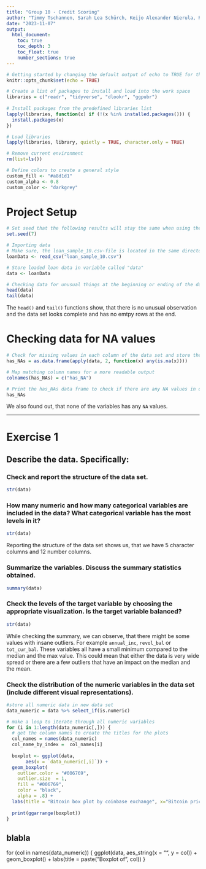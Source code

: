```yaml
---
title: "Group 10 - Credit Scoring"
author: "Timmy Tschannen, Sarah Lea Schürch, Keijo Alexander Nierula, Roman Krass"
date: "2023-11-07"
output: 
  html_document:
    toc: true
    toc_depth: 3
    toc_float: true
    number_sections: true
---
```


```r
# Getting started by changing the default output of echo to TRUE for the current document 
knitr::opts_chunk$set(echo = TRUE)

# Create a list of packages to install and load into the work space
libraries = c("readr", "tidyverse", "dlookr", "ggpubr")
 
# Install packages from the predefined libraries list
lapply(libraries, function(x) if (!(x %in% installed.packages())) {
  install.packages(x)
})

# Load libraries
lapply(libraries, library, quietly = TRUE, character.only = TRUE)

# Remove current environment 
rm(list=ls())
```

```r

# Define colors to create a general style 
custom_fill <- "#a8d1d1"
custom_alpha <- 0.8
custom_color <- "darkgrey"


```

# Project Setup {.unnumbered}
```r
# Set seed that the following results will stay the same when using the same seed
set.seed(7)

# Importing data
# Make sure, the loan_sample_10.csv-file is located in the same directory as this RMD-file
loanData <- read_csv("loan_sample_10.csv")

# Store loaded loan data in variable called "data"
data <- loanData

# Checking data for unusual things at the beginning or ending of the data set
head(data)
tail(data)
```
The `head()` and `tail()` functions show, that there is no unusual observation and the data set looks complete and has no emtpy rows at the end.

# Checking data for NA values {.unnumbered}
```r
# Check for missing values in each column of the data set and store the result in the "has_NAs" data frame
has_NAs = as.data.frame(apply(data, 2, function(x) any(is.na(x))))

# Map matching column names for a more readable output
colnames(has_NAs) = c("has_NA")

# Print the has_NAs data frame to check if there are any NA values in our data set
has_NAs
```
We also found out, that none of the variables has any `NA` values.

---

# Exercise 1

## Describe the data. Specifically:

### Check and report the structure of the data set.
```r
str(data)
```

### How many numeric and how many categorical variables are included in the data? What categorical variable has the most levels in it?
```r
str(data)
```
Reporting the structure of the data set shows us, that we have 5 character columns and 12 number columns.

### Summarize the variables. Discuss the summary statistics obtained.
```r
summary(data)
```

### Check the levels of the target variable by choosing the appropriate visualization. Is the target variable balanced?
```r
str(data)
```
While checking the summary, we can observe, that there might be some values with insane outliers. For example `annual_inc`, `revol_bal` or `tot_cur_bal`. These variables all have a small minimum compared to the median and the max value. This could mean that either the data is very wide spread or there are a few outliers that have an impact on the median and the mean.

### Check the distribution of the numeric variables in the data set (include different visual representations).
```r
#store all numeric data in new data set
data_numeric = data %>% select_if(is.numeric)

# make a loop to iterate through all numeric variables
for (i in 1:length(data_numeric[,])) {
  # get the column names to create the titles for the plots
  col_names = names(data_numeric)
  col_name_by_index =  col_names[i]
  
  boxplot <- ggplot(data,
       aes(x = `data_numeric[,i]`)) +
  geom_boxplot(
    outlier.color = "#006769",
    outlier.size  = 1,
    fill = "#006769",
    color = "black",
    alpha = .8) +
  labs(title = "Bitcoin box plot by coinbase exchange", x="Bitcoin price in dollars")
  
  print(ggarrange(boxplot))
}
```

## blabla
for (col in names(data_numeric)) {
  ggplot(data, aes_string(x = "", y = col)) +
    geom_boxplot() +
    labs(title = paste("Boxplot of", col))
}

